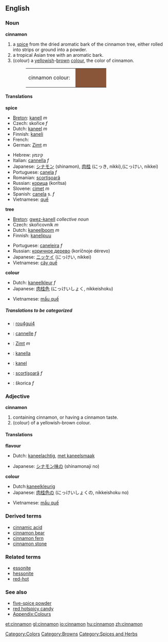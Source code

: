 {{wikipedia}}
==English==

===Noun===
'''cinnamon'''
#a [[spice]] from the dried aromatic bark of the cinnamon tree, either rolled into strips or ground into a powder.
#a tropical Asian tree with an aromatic bark.
#(colour) a [[yellow]]ish-[[brown]] [[color|colour]], the color of cinnamon.
#:<table><tr><td>cinnamon colour: &nbsp;</td><td bgcolor="#8A563A" width="80">&nbsp; </td></tr></table>

====Translations====
'''spice'''
{{top}}
*[[Breton]]: [[kanell]] ''m''
*Czech:  skořice  ''f'' 
*Dutch: [[kaneel]] ''m'' 
*Finnish: [[kaneli]]
*French: {{t|fr|canelle|}}
*German: [[Zimt]] ''m''
{{mid}}
*Hebrew: קינמון
*Italian: [[cannella]] ''f''
*Japanese: [[シナモン]] (shinamon), [[肉桂]] (にっき, nikki),(にっけい, nikkei)
*Portuguese: [[canela]] ''f''
*Romanian: [[scorţişoară]]
*Russian: [[корица]] (korítsa) {{f}}
*Slovene: [[cimet]] ''m''
*Spanish: [[canela]] s. ''f''
*Vietnamese: [[quế]] 
{{bottom}}

'''tree'''
{{top}}
*[[Breton]]: [[gwez-kanell]] ''collective noun''
*Czech:  skořicovník  ''m'' 
*Dutch: [[kaneelboom]] ''m''
*Finnish: [[kanelipuu]] 
{{mid}}
*Portuguese: [[caneleira]] ''f''
*Russian: [[коричное дерево]] (koríčnoje dérevo) {{n}}
*Japanese: [[ニッケイ]] (にっけい, nikkei)
*Vietnamese: [[cây quế]] 
{{bottom}}

'''colour'''
{{top}}
*Dutch: [[kaneelkleur]] ''f'' 
*Japanese: [[肉桂色]] (にっけいしょく, nikkeishoku)
{{mid}}
*Vietnamese: [[mầu quế]] 
{{bottom}}

=====Translations to be categorized=====
{{checktrans}}
<!--Remove this section once all of the translations below have been moved into the tables above.-->
*{{ttbc|Chinese}}: [[rou4gui4]]
*{{ttbc|French}}: [[cannelle]] ''f''
*{{ttbc|German}}: [[Zimt]] ''m''
*{{ttbc|Greek}}: [[kanella]]
*{{ttbc|Norwegian}}: [[kanel]]
*{{ttbc|Romanian}}: [[scorţişoară]] ''f''
*{{ttbc|Slovak}}:  škorica  ''f''

===Adjective===
'''cinnamon'''
#containing cinnamon, or having a cinnamon taste.
#(colour) of a yellowish-brown colour.

====Translations====
'''flavour'''
{{top}}
*Dutch: [[kaneelachtig]], [[met kaneelsmaak]]
{{mid}}
*Japanese: [[シナモン味]]の (shinamonaji no)
{{bottom}}


'''colour'''
{{top}}
*Dutch:[[kaneelkleurig]]
*Japanese: [[肉桂色]]の (にっけいしょくの, nikkeishoku no)
{{mid}}
*Vietnamese: [[mầu quế]]
{{bottom}}

===Derived terms===
*[[cinnamic acid]]
*[[cinnamon bear]]
*[[cinnamon fern]]
*[[cinnamon stone]]

===Related terms===
*[[essonite]]
*[[hessonite]]
*[[red-hot]]

===See also===
*[[five-spice powder]]
*[[red hotspicy candy]]
*[[Wiktionary_Appendix:Colours|Appendix:Colours]]

[[Category:Colors]]
[[Category:Browns]]
[[Category:Spices and Herbs]]

[[et:cinnamon]]
[[gl:cinnamon]]
[[io:cinnamon]]
[[hu:cinnamon]]
[[zh:cinnamon]]